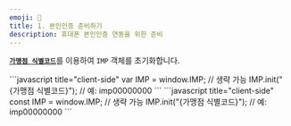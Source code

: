 ```yaml
---
emoji: 📔
title: 1. 본인인증 준비하기
description: 휴대폰 본인인증 연동을 위한 준비
---
```




[**`가맹점 식별코드`**](../../ready/3.)를 이용하여 `IMP` 객체를 초기화합니다.

<Tabs>
<Tab title="JavaScript">
```javascript title="client-side"
var IMP = window.IMP;      // 생략 가능
IMP.init("{가맹점 식별코드}"); // 예: imp00000000
```

</Tab>

<Tab title="JS ES Next">
```javascript title="client-side"
const IMP = window.IMP;    // 생략 가능
IMP.init("{가맹점 식별코드}"); // 예: imp00000000
```

</Tab>
</Tabs>

